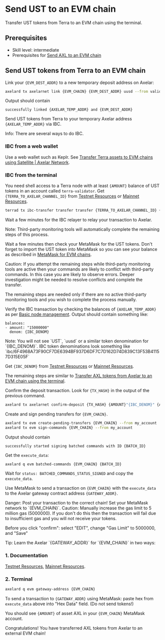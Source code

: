 # Send UST to an EVM chain


Transfer UST tokens from Terra to an EVM chain using the terminal.

## Prerequisites

- Skill level: intermediate
- Prerequisites for [Send AXL to an EVM chain](./axl-to-evm)

## Send UST tokens from Terra to an EVM chain

Link your `{EVM_DEST_ADDR}` to a new temporary deposit address on Axelar:

```bash
axelard tx axelarnet link {EVM_CHAIN} {EVM_DEST_ADDR} uusd --from validator
```

Output should contain

```
successfully linked {AXELAR_TEMP_ADDR} and {EVM_DEST_ADDR}
```

Send UST tokens from Terra to your temporary Axelar address `{AXELAR_TEMP_ADDR}` via IBC.

<Callout emoji="ℹ️">
  Info: There are several ways to do IBC.

### IBC from a web wallet

Use a web wallet such as Keplr. See [Transfer Terra assets to EVM chains using Satellite | Axelar Network](https://axelar.network/transfer-terra-assets-to-evm-chains-using-satellite).

### IBC from the terminal

You need shell access to a Terra node with at least `{AMOUNT}` balance of UST tokens in an account called `terra-validator`.
Get `{TERRA_TO_AXELAR_CHANNEL_ID}` from [Testnet Resources](/resources/testnet) or [Mainnet Resources](/resources/mainnet).

```bash
terrad tx ibc-transfer transfer transfer {TERRA_TO_AXELAR_CHANNEL_ID} {AXELAR_TEMP_ADDR} --packet-timeout-timestamp 0 --packet-timeout-height "0-20000" {AMOUNT}uusd --gas-prices 0.15uusd --from terra-validator -y -b block
```

</Callout>

Wait a few minutes for the IBC relayer to relay your transaction to Axelar.

<Callout emoji="📝">
  Note: Third-party monitoring tools will automatically complete the remaining steps of this process.

Wait a few minutes then check your MetaMask for the UST tokens. Don't forget to import the UST token into MetaMask so you can see your balance as described in [MetaMask for EVM chains](/resources/metamask).
</Callout>

<Callout type="warning" emoji="⚠️">
  Caution: If you attempt the remaining steps while third-party monitoring tools are active then your commands are likely to conflict with third-party commands. In this case you are likely to observe errors. Deeper investigation might be needed to resolve conflicts and complete the transfer.

The remaining steps are needed only if there are no active third-party monitoring tools and you wish to complete the process manually.
</Callout>

Verify the IBC transaction by checking the balances of `{AXELAR_TEMP_ADDR}` as per [Basic node management](/node/basic). Output should contain something like:

```
balances:
- amount: "15000000"
  denom: {IBC_DENOM}
```

<Callout emoji="📝">
  Note: You will not see `UST`, `uusd` or a similar token denomination for `{IBC_DENOM}`. IBC token denominations look something like `ibc/6F4968A73F90CF7DE6394BF937D6DF7C7D162D74D839C13F53B41157D315E05F`
</Callout>

Get `{IBC_DENOM}` from [Testnet Resources](/resources/testnet) or [Mainnet Resources](/resources/mainnet).

The remaining steps are similar to [Transfer AXL tokens from Axelar to an EVM chain using the terminal](./axl-to-evm).

Confirm the deposit transaction. Look for `{TX_HASH}` in the output of the previous command.

```bash
axelard tx axelarnet confirm-deposit {TX_HASH} {AMOUNT}"{IBC_DENOM}" {AXELAR_TEMP_ADDR} --from my_account
```

Create and sign pending transfers for `{EVM_CHAIN}`.

```bash
axelard tx evm create-pending-transfers {EVM_CHAIN} --from my_account
axelard tx evm sign-commands {EVM_CHAIN} --from my_account
```

Output should contain

```
successfully started signing batched commands with ID {BATCH_ID}
```

Get the `execute_data`:

```bash
axelard q evm batched-commands {EVM_CHAIN} {BATCH_ID}
```

Wait for `status: BATCHED_COMMANDS_STATUS_SIGNED` and copy the `execute_data`.

Use MetaMask to send a transaction on `{EVM_CHAIN}` with the `execute_data` to the Axelar gateway contract address `{GATEWAY_ADDR}`.

<Callout type="error" emoji="🔥">
  Danger: Post your transaction to the correct chain! Set your MetaMask network to `{EVM_CHAIN}`.
</Callout>

<Callout type="warning" emoji="⚠️">
  Caution: Manually increase the gas limit to 5 million gas (5000000). If you don't do this then the transaction will fail due to insufficient gas and you will not receive your tokens.

Before you click "confirm": select "EDIT", change "Gas Limit" to 5000000, and "Save"
</Callout>

<Callout emoji="💡">
  Tip: Learn the Axelar `{GATEWAY_ADDR}` for `{EVM_CHAIN}` in two ways:

### 1. Documentation

[Testnet Resources](/resources/testnet), [Mainnet Resources](/resources/mainnet).

### 2. Terminal

```bash
axelard q evm gateway-address {EVM_CHAIN}
```

</Callout>

To send a transaction to `{GATEWAY_ADDR}` using MetaMask: paste hex from `execute_data` above into "Hex Data" field. (Do not send tokens!)

You should see `{AMOUNT}` of asset AXL in your `{EVM_CHAIN}` MetaMask account.

Congratulations! You have transferred AXL tokens from Axelar to an external EVM chain!
